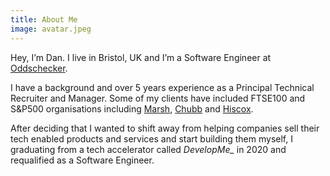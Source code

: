 ```yaml
---
title: About Me
image: avatar.jpeg
---
```


Hey, I’m Dan. I live in Bristol, UK and I’m a Software Engineer at [Oddschecker](https://www.oddschecker.com/us/).

I have a background and over 5 years experience as a Principal Technical Recruiter and Manager. Some of my clients have included FTSE100 and S&amp;P500 organisations including [Marsh](https://www.mmc.com/), [Chubb](https://www.chubb.com/uk-en/) and [Hiscox](https://www.hiscox.co.uk/).

After deciding that I wanted to shift away from helping companies sell their tech enabled products and services and start building them myself, I graduating from a tech accelerator called *DevelopMe\_* in 2020 and requalified as a Software Engineer.

